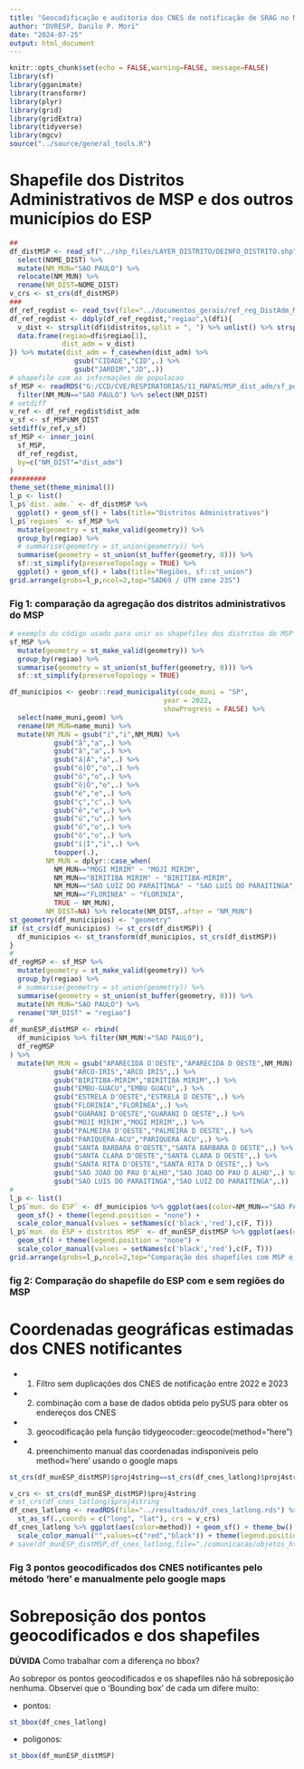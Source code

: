 ```yaml
---
title: "Geocodificação e auditoria dos CNES de notificação de SRAG no MSP 2022 e 2023"
author: "DVRESP, Danilo P. Mori"
date: "2024-07-25"
output: html_document
---
```


```r
knitr::opts_chunk$set(echo = FALSE,warning=FALSE, message=FALSE)
library(sf)
library(gganimate)
library(transformr)
library(plyr)
library(grid)
library(gridExtra)
library(tidyverse)
library(mgcv)
source("../source/general_tools.R")
```

# Shapefile dos Distritos Administrativos de MSP e dos outros municípios do ESP

```r
##
df_distMSP <- read_sf("../shp_files/LAYER_DISTRITO/DEINFO_DISTRITO.shp") %>% 
  select(NOME_DIST) %>% 
  mutate(NM_MUN="SAO PAULO") %>% 
  relocate(NM_MUN) %>% 
  rename(NM_DIST=NOME_DIST)
v_crs <- st_crs(df_distMSP)
###
df_ref_regdist <- read_tsv(file="../documentos_gerais/ref_reg_DistAdm_MSP.txt",locale = locale(encoding = 'latin1'))
df_ref_regdist <- ddply(df_ref_regdist,"regiao",\(dfi){
  v_dist <- strsplit(dfi$distritos,split = ", ") %>% unlist() %>% strsplit(dfi$distritos,split = ",") %>% unlist()
  data.frame(regiao=dfi$regiao[1],
             dist_adm = v_dist)
}) %>% mutate(dist_adm = f_casewhen(dist_adm) %>% 
                gsub("CIDADE","CID",.) %>% 
                gsub("JARDIM","JD",.))
# shapefile com as informações de populacao
sf_MSP <- readRDS("G:/CCD/CVE/RESPIRATORIAS/11_MAPAS/MSP_dist_adm/sf_pop_ESP_distMSP_2000-2024.rds") %>% 
  filter(NM_MUN=="SAO PAULO") %>% select(NM_DIST)
# setdiff
v_ref <- df_ref_regdist$dist_adm
v_sf <- sf_MSP$NM_DIST
setdiff(v_ref,v_sf)
sf_MSP <- inner_join(
  sf_MSP,
  df_ref_regdist,
  by=c("NM_DIST"="dist_adm")
)
#########
theme_set(theme_minimal())
l_p <- list()
l_p$`dist. adm.` <- df_distMSP %>% 
  ggplot() + geom_sf() + labs(title="Distritos Administrativos")
l_p$`regioes` <- sf_MSP %>% 
  mutate(geometry = st_make_valid(geometry)) %>% 
  group_by(regiao) %>% 
  # summarise(geometry = st_union(geometry)) %>% 
  summarise(geometry = st_union(st_buffer(geometry, 0))) %>% 
  sf::st_simplify(preserveTopology = TRUE) %>% 
  ggplot() + geom_sf() + labs(title="Regiões, sf::st_union")
grid.arrange(grobs=l_p,ncol=2,top="SAD69 / UTM zone 23S")
```
  
  
### Fig 1: comparação da agregação dos distritos administrativos do MSP  
  
    

```r
# exemplo do código usado para unir os shapefiles dos distritos do MSP
sf_MSP %>% 
  mutate(geometry = st_make_valid(geometry)) %>% 
  group_by(regiao) %>% 
  summarise(geometry = st_union(st_buffer(geometry, 0))) %>% 
  sf::st_simplify(preserveTopology = TRUE)
```



```r
df_municipios <- geobr::read_municipality(code_muni = "SP",
                                      year = 2022,
                                      showProgress = FALSE) %>%
  select(name_muni,geom) %>%
  rename(NM_MUN=name_muni) %>%
  mutate(NM_MUN = gsub("í","i",NM_MUN) %>%
           gsub("ã","a",.) %>%
           gsub("â","a",.) %>%
           gsub("á|Á","a",.) %>%
           gsub("ó|Ó","o",.) %>%
           gsub("ô","o",.) %>%
           gsub("õ|Ô","o",.) %>%
           gsub("é","e",.) %>%
           gsub("ç","c",.) %>%
           gsub("ê","e",.) %>%
           gsub("ú","u",.) %>%
           gsub("ó","o",.) %>%
           gsub("ô","o",.) %>%
           gsub("í|Í","i",.) %>%
           toupper(.),
         NM_MUN = dplyr::case_when(
           NM_MUN=="MOGI MIRIM" ~ "MOJI MIRIM",
           NM_MUN=="BIRITIBA MIRIM" ~ "BIRITIBA-MIRIM",
           NM_MUN=="SAO LUIZ DO PARAITINGA" ~ "SAO LUIS DO PARAITINGA",
           NM_MUN=="FLORINEA" ~ "FLORINIA",
           TRUE ~ NM_MUN),
         NM_DIST=NA) %>% relocate(NM_DIST,.after = "NM_MUN")
st_geometry(df_municipios) <- "geometry"
if (st_crs(df_municipios) != st_crs(df_distMSP)) {
  df_municipios <- st_transform(df_municipios, st_crs(df_distMSP))
}
#
df_regMSP <- sf_MSP %>% 
  mutate(geometry = st_make_valid(geometry)) %>% 
  group_by(regiao) %>% 
  # summarise(geometry = st_union(geometry)) %>% 
  summarise(geometry = st_union(st_buffer(geometry, 0))) %>% 
  mutate(NM_MUN="SAO PAULO") %>% 
  rename("NM_DIST" = "regiao")
#
df_munESP_distMSP <- rbind(
  df_municipios %>% filter(NM_MUN!="SAO PAULO"),
  df_regMSP
) %>% 
  mutate(NM_MUN = gsub("APARECIDA D'OESTE","APARECIDA D OESTE",NM_MUN) %>% 
           gsub("ARCO-IRIS","ARCO IRIS",.) %>% 
           gsub("BIRITIBA-MIRIM","BIRITIBA MIRIM",.) %>% 
           gsub("EMBU-GUACU","EMBU GUACU",.) %>% 
           gsub("ESTRELA D'OESTE","ESTRELA D OESTE",.) %>% 
           gsub("FLORINIA","FLORINEA",.) %>% 
           gsub("GUARANI D'OESTE","GUARANI D OESTE",.) %>% 
           gsub("MOJI MIRIM","MOGI MIRIM",.) %>% 
           gsub("PALMEIRA D'OESTE","PALMEIRA D OESTE",.) %>% 
           gsub("PARIQUERA-ACU","PARIQUERA ACU",.) %>% 
           gsub("SANTA BARBARA D'OESTE","SANTA BARBARA D OESTE",.) %>% 
           gsub("SANTA CLARA D'OESTE","SANTA CLARA D OESTE",.) %>% 
           gsub("SANTA RITA D'OESTE","SANTA RITA D OESTE",.) %>% 
           gsub("SAO JOAO DO PAU D'ALHO","SAO JOAO DO PAU D ALHO",.) %>% 
           gsub("SAO LUIS DO PARAITINGA","SAO LUIZ DO PARAITINGA",.))
#
l_p <- list()
l_p$`mun. do ESP` <- df_municipios %>% ggplot(aes(color=NM_MUN=="SAO PAULO")) + 
  geom_sf() + theme(legend.position = "none") +
  scale_color_manual(values = setNames(c('black','red'),c(F, T))) 
l_p$`mun. do ESP + distritos MSP` <- df_munESP_distMSP %>% ggplot(aes(color=NM_MUN=="SAO PAULO")) + 
  geom_sf() + theme(legend.position = "none") +
  scale_color_manual(values = setNames(c('black','red'),c(F, T)))
grid.arrange(grobs=l_p,ncol=2,top="Comparação dos shapefiles com MSP e com regiões de MSP\n geobr::read_municipality")
```
  
    
### fig 2: Comparação do shapefile do ESP com e sem regiões do MSP  
  

# Coordenadas geográficas estimadas dos CNES notificantes

- 1) Filtro sem duplicações dos CNES de notificação entre 2022 e 2023
- 2) combinação com a base de dados obtida pelo pySUS para obter os endereços dos CNES
- 3) geocodificação pela função tidygeocoder::geocode(method="here")
- 4) preenchimento manual das coordenadas indisponíveis pelo method='here' usando o google maps

```r
st_crs(df_munESP_distMSP)$proj4string==st_crs(df_cnes_latlong)$proj4string

v_crs <- st_crs(df_munESP_distMSP)$proj4string
# st_crs(df_cnes_latlong)$proj4string
df_cnes_latlong <- readRDS(file="../resultados/df_cnes_latlong.rds") %>% 
  st_as_sf(.,coords = c("long", "lat"), crs = v_crs)
df_cnes_latlong %>% ggplot(aes(color=method)) + geom_sf() + theme_bw() + labs(title="st_as_sf(crs = st_crs(poligonos)") + 
  scale_color_manual("",values=c("red","black")) + theme(legend.position = "bottom")
# save(df_munESP_distMSP,df_cnes_latlong,file="./comunicacao/objetos_html.Rdata")
```
  
    
### Fig 3 pontos geocodificados dos CNES notificantes pelo método 'here' e manualmente pelo google maps  
  
  
# Sobreposição dos pontos geocodificados e dos shapefiles

__DÚVIDA__ Como trabalhar com a diferença no bbox?
  
Ao sobrepor os pontos geocodificados e os shapefiles não há sobreposição nenhuma. Observei que o 'Bounding box' de cada um difere muito:

- pontos: 
```r
st_bbox(df_cnes_latlong)
```

- poligonos:
```r
st_bbox(df_munESP_distMSP)
```
  

